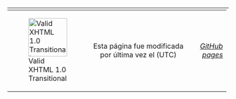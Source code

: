 <div class="footer">
<hr/>
<table style="margin-top: -10px;width: 99%;">
<tr>
<td style="width: 15%;">[[File:valid-xhtml10.png|88px|left|link=https://validator.w3.org/check?uri=referer|Valid XHTML 1.0 Transitional]]</td>
<td style="width: 65%;text-align: center;">Esta página fue modificada por última vez el <!-- timestamp --><!-- /timestamp --> (UTC)</td>
<td style="width: 20%;text-align: right;">''[https://pages.github.com GitHub pages]''</td>
</tr>
</table>
</div>
</div>
</body>
</html>
